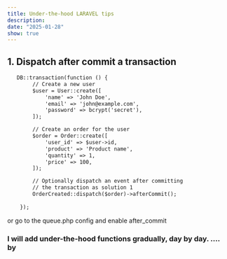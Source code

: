 ```yaml
---
title: Under-the-hood LARAVEL tips
description: 
date: "2025-01-28"
show: true
---
```


## 1. Dispatch after commit a transaction
```html
   DB::transaction(function () {
        // Create a new user
        $user = User::create([
            'name' => 'John Doe',
            'email' => 'john@example.com',
            'password' => bcrypt('secret'),
        ]);

        // Create an order for the user
        $order = Order::create([
            'user_id' => $user->id,
            'product' => 'Product name',
            'quantity' => 1,
            'price' => 100,
        ]);

        // Optionally dispatch an event after committing 
        // the transaction as solution 1
        OrderCreated::dispatch($order)->afterCommit();
       
    });
```

or go to the queue.php config and enable after_commit 

### I will add under-the-hood functions gradually, day by day. .... by